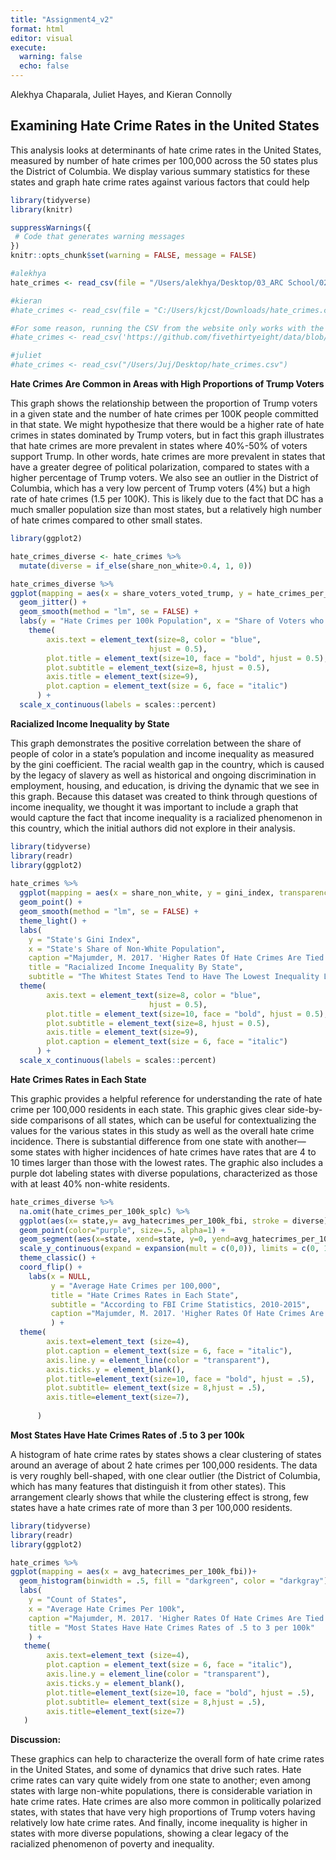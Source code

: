 ```yaml
---
title: "Assignment4_v2"
format: html
editor: visual
execute: 
  warning: false
  echo: false
---
```


Alekhya Chaparala, Juliet Hayes, and Kieran Connolly

## Examining Hate Crime Rates in the United States

This analysis looks at determinants of hate crime rates in the United States, measured by number of hate crimes per 100,000 across the 50 states plus the District of Columbia. We display various summary statistics for these states and graph hate crime rates against various factors that could help

```r

library(tidyverse)
library(knitr) 

suppressWarnings({ 
 # Code that generates warning messages 
}) 
knitr::opts_chunk$set(warning = FALSE, message = FALSE) 

#alekhya
hate_crimes <- read_csv(file = "/Users/alekhya/Desktop/03_ARC School/02 McCourt Year 2/Data Science/Assignment04/data/hate_crimes.csv")

#kieran
#hate_crimes <- read_csv(file = "C:/Users/kjcst/Downloads/hate_crimes.csv")

#For some reason, running the CSV from the website only works with the second two graphics, not the first two.
#hate_crimes <- read_csv('https://github.com/fivethirtyeight/data/blob/master/hate-crimes/hate_crimes.csv')

#juliet
#hate_crimes <- read_csv("/Users/Juj/Desktop/hate_crimes.csv")  
```

**Hate Crimes Are Common in Areas with High Proportions of Trump Voters**

This graph shows the relationship between the proportion of Trump voters in a given state and the number of hate crimes per 100K people committed in that state. We might hypothesize that there would be a higher rate of hate crimes in states dominated by Trump voters, but in fact this graph illustrates that hate crimes are more prevalent in states where 40%-50% of voters support Trump. In other words, hate crimes are more prevalent in states that have a greater degree of political polarization, compared to states with a higher percentage of Trump voters. We also see an outlier in the District of Columbia, which has a very low percent of Trump voters (4%) but a high rate of hate crimes (1.5 per 100K). This is likely due to the fact that DC has a much smaller population size than most states, but a relatively high number of hate crimes compared to other small states.

```r

library(ggplot2)

hate_crimes_diverse <- hate_crimes %>%
  mutate(diverse = if_else(share_non_white>0.4, 1, 0))

hate_crimes_diverse %>%
ggplot(mapping = aes(x = share_voters_voted_trump, y = hate_crimes_per_100k_splc, color = diverse)) + 
  geom_jitter() + 
  geom_smooth(method = "lm", se = FALSE) +
  labs(y = "Hate Crimes per 100k Population", x = "Share of Voters who Voted Trump", title = "Hate Crimes are Less Common in Areas with High Proportions of Trump Voters", subtitle = "Polarized Areas See Higher Rates of Hate Crimes", caption ="Majumder, M. 2017. 'Higher Rates Of Hate Crimes Are Tied To Income Inequality'. FiveThirtyEight.") +
    theme(
        axis.text = element_text(size=8, color = "blue",
                               hjust = 0.5), 
        plot.title = element_text(size=10, face = "bold", hjust = 0.5),
        plot.subtitle = element_text(size=8, hjust = 0.5),
        axis.title = element_text(size=9),
        plot.caption = element_text(size = 6, face = "italic")
      ) + 
  scale_x_continuous(labels = scales::percent)
```

**Racialized Income Inequality by State**

This graph demonstrates the positive correlation between the share of people of color in a state's population and income inequality as measured by the gini coefficient. The racial wealth gap in the country, which is caused by the legacy of slavery as well as historical and ongoing discrimination in employment, housing, and education, is driving the dynamic that we see in this graph. Because this dataset was created to think through questions of income inequality, we thought it was important to include a graph that would capture the fact that income inequality is a racialized phenomenon in this country, which the initial authors did not explore in their analysis.

```r

library(tidyverse)
library(readr)
library(ggplot2)
  
hate_crimes %>%
  ggplot(mapping = aes(x = share_non_white, y = gini_index, transparency = 0.5, color = state)) +
  geom_point() +
  geom_smooth(method = "lm", se = FALSE) +
  theme_light() +
  labs(
    y = "State's Gini Index",
    x = "State's Share of Non-White Population",
    caption ="Majumder, M. 2017. 'Higher Rates Of Hate Crimes Are Tied To Income Inequality'. FiveThirtyEight.",
    title = "Racialized Income Inequality By State",
    subtitle = "The Whitest States Tend to Have The Lowest Inequality Levels")+ 
  theme(
        axis.text = element_text(size=8, color = "blue",
                               hjust = 0.5), 
        plot.title = element_text(size=10, face = "bold", hjust = 0.5),
        plot.subtitle = element_text(size=8, hjust = 0.5),
        axis.title = element_text(size=9),
        plot.caption = element_text(size = 6, face = "italic")
      ) +
  scale_x_continuous(labels = scales::percent)

```

**Hate Crimes Rates in Each State**

This graphic provides a helpful reference for understanding the rate of hate crime per 100,000 residents in each state. This graphic gives clear side-by-side comparisons of all states, which can be useful for contextualizing the values for the various states in this study as well as the overall hate crime incidence. There is substantial difference from one state with another---some states with higher incidences of hate crimes have rates that are 4 to 10 times larger than those with the lowest rates. The graphic also includes a purple dot labeling states with diverse populations, characterized as those with at least 40% non-white residents.

```r

hate_crimes_diverse %>%
  na.omit(hate_crimes_per_100k_splc) %>%
  ggplot(aes(x= state,y= avg_hatecrimes_per_100k_fbi, stroke = diverse))+
  geom_point(color="purple", size=.5, alpha=1) + 
  geom_segment(aes(x=state, xend=state, y=0, yend=avg_hatecrimes_per_100k_fbi)) +
  scale_y_continuous(expand = expansion(mult = c(0,0)), limits = c(0, 12)) +
  theme_classic() +
  coord_flip() +
    labs(x = NULL, 
         y = "Average Hate Crimes per 100,000",
         title = "Hate Crimes Rates in Each State",
         subtitle = "According to FBI Crime Statistics, 2010-2015",
         caption ="Majumder, M. 2017. 'Higher Rates Of Hate Crimes Are Tied To Income Inequality'. FiveThirtyEight.",
         ) +
  theme(
        axis.text=element_text (size=4),
        plot.caption = element_text(size = 6, face = "italic"),
        axis.line.y = element_line(color = "transparent"),
        axis.ticks.y = element_blank(),
        plot.title=element_text(size=10, face = "bold", hjust = .5),
        plot.subtitle= element_text(size = 8,hjust = .5),
        axis.title=element_text(size=7),
        
      ) 

```

**Most States Have Hate Crimes Rates of .5 to 3 per 100k**

A histogram of hate crime rates by states shows a clear clustering of states around an average of about 2 hate crimes per 100,000 residents. The data is very roughly bell-shaped, with one clear outlier (the District of Columbia, which has many features that distinguish it from other states). This arrangement clearly shows that while the clustering effect is strong, few states have a hate crimes rate of more than 3 per 100,000 residents.

```r

library(tidyverse)
library(readr)
library(ggplot2)

hate_crimes %>% 
ggplot(mapping = aes(x = avg_hatecrimes_per_100k_fbi))+
  geom_histogram(binwidth = .5, fill = "darkgreen", color = "darkgray") + 
  labs(
    y = "Count of States",
    x = "Average Hate Crimes Per 100k",
    caption ="Majumder, M. 2017. 'Higher Rates Of Hate Crimes Are Tied To Income Inequality'. FiveThirtyEight.",
    title = "Most States Have Hate Crimes Rates of .5 to 3 per 100k"
    ) +
   theme(
        axis.text=element_text (size=4),
        plot.caption = element_text(size = 6, face = "italic"),
        axis.line.y = element_line(color = "transparent"),
        axis.ticks.y = element_blank(),
        plot.title=element_text(size=10, face = "bold", hjust = .5),
        plot.subtitle= element_text(size = 8,hjust = .5),
        axis.title=element_text(size=7)
   )

```

**Discussion:**

These graphics can help to characterize the overall form of hate crime rates in the United States, and some of dynamics that drive such rates. Hate crime rates can vary quite widely from one state to another; even among states with large non-white populations, there is considerable variation in hate crime rates. Hate crimes are also more common in politically polarized states, with states that have very high proportions of Trump voters having relatively low hate crime rates. And finally, income inequality is higher in states with more diverse populations, showing a clear legacy of the racialized phenomenon of poverty and inequality.
